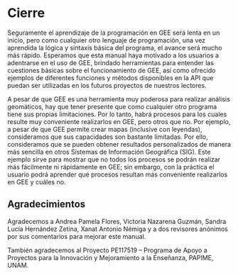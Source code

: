\newpage
# Cierre

Seguramente el aprendizaje de la programación en GEE será lenta en un inicio, pero como cualquier otro lenguaje de programación, una vez aprendida la lógica y sintaxis básica del programa, el avance será mucho más rápido. Esperamos que esta manual haya motivado a los usuarios a adentrarse en el uso de GEE, brindado herramientas para entender las cuestiones básicas sobre el funcionamiento de GEE, así como ofrecido ejemplos de diferentes funciones y métodos disponibles en la API que puedan ser utilizadas en los futuros proyectos de nuestros lectores. 

A pesar de que GEE es una herramienta muy poderosa para realizar análisis geomáticos, hay que tener presente que como cualquier otro programa tiene sus propias limitaciones. Por lo tanto, habrá procesos para los cuales resulte muy conveniente realizarlos en GEE, pero otros que no. Por ejemplo, a pesar de que GEE permite crear mapas (inclusive con leyendas), consideramos que sus capacidades son bastante limitadas. Por ello, consideramos que se pueden obtener resultados personalizados de manera más sencilla en otros Sistemas de Información Geográfica (SIG). Este ejemplo sirve para mostrar que no todos los procesos se podrán realizar más fácilmente ni rápidamente en GEE; sin embargo, con la práctica el usuario podrá aprender qué procesos resultan más conveniente realizarlos en GEE y cuáles no. 

\newpage
## Agradecimientos {-}

Agradecemos a Andrea Pamela Flores, Victoria Nazarena Guzmán, Sandra Lucía Hernández Zetina, Xanat Antonio Némiga y a dos revisores anónimos por sus comentarios para mejorar este manual.

También agradecemos al Proyecto PE117519 – Programa de Apoyo a Proyectos para la Innovación y Mejoramiento a la Enseñanza, PAPIME, UNAM.
